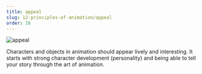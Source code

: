 ```yaml
---
title: appeal
slug: 12-principles-of-animation/appeal
order: 16
---
```


<SlideTemplate title="appeal">


![appeal](/gif/appeal.gif)

Characters and objects in animation should appear lively and interesting. It
starts with strong character development (personality) and being able to tell
your story through the art of animation.

</SlideTemplate>
